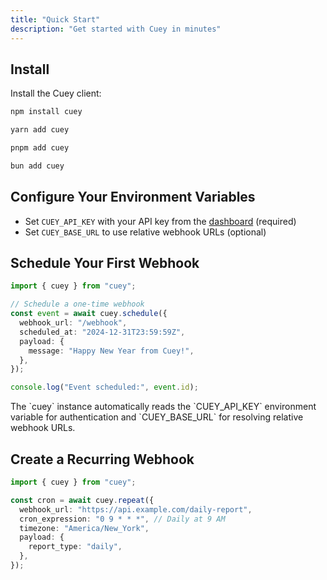 ```yaml
---
title: "Quick Start"
description: "Get started with Cuey in minutes"
---
```


## Install

Install the Cuey client:

<CodeGroup>

```bash npm
npm install cuey
```

```bash yarn
yarn add cuey
```

```bash pnpm
pnpm add cuey
```

```bash bun
bun add cuey
```

</CodeGroup>

## Configure Your Environment Variables

- Set `CUEY_API_KEY` with your API key from the [dashboard](https://cuey.dev/dashboard) (required)
- Set `CUEY_BASE_URL` to use relative webhook URLs (optional)

## Schedule Your First Webhook

```typescript
import { cuey } from "cuey";

// Schedule a one-time webhook
const event = await cuey.schedule({
  webhook_url: "/webhook",
  scheduled_at: "2024-12-31T23:59:59Z",
  payload: {
    message: "Happy New Year from Cuey!",
  },
});

console.log("Event scheduled:", event.id);
```

<Info>
  The `cuey` instance automatically reads the `CUEY_API_KEY` environment
  variable for authentication and `CUEY_BASE_URL` for resolving relative webhook
  URLs.
</Info>

## Create a Recurring Webhook

```typescript
import { cuey } from "cuey";

const cron = await cuey.repeat({
  webhook_url: "https://api.example.com/daily-report",
  cron_expression: "0 9 * * *", // Daily at 9 AM
  timezone: "America/New_York",
  payload: {
    report_type: "daily",
  },
});
```
